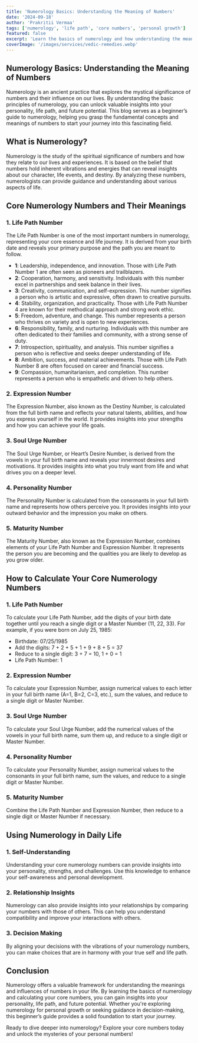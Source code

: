 ---
title: 'Numerology Basics: Understanding the Meaning of Numbers'
date: '2024-09-18'
author: 'Prakritii Vermaa'
tags: ['numerology', 'life path', 'core numbers', 'personal growth']
featured: false
excerpt: 'Learn the basics of numerology and how understanding the meaning of numbers can provide insights into your life path, personality, and future potential.'
coverImage: '/images/services/vedic-remedies.webp'
---

## Numerology Basics: Understanding the Meaning of Numbers

Numerology is an ancient practice that explores the mystical significance of numbers and their influence on our lives. By understanding the basic principles of numerology, you can unlock valuable insights into your personality, life path, and future potential. This blog serves as a beginner’s guide to numerology, helping you grasp the fundamental concepts and meanings of numbers to start your journey into this fascinating field.

## What is Numerology?

Numerology is the study of the spiritual significance of numbers and how they relate to our lives and experiences. It is based on the belief that numbers hold inherent vibrations and energies that can reveal insights about our character, life events, and destiny. By analyzing these numbers, numerologists can provide guidance and understanding about various aspects of life.

## Core Numerology Numbers and Their Meanings

### 1. Life Path Number

The Life Path Number is one of the most important numbers in numerology, representing your core essence and life journey. It is derived from your birth date and reveals your primary purpose and the path you are meant to follow.

- **1**: Leadership, independence, and innovation. Those with Life Path Number 1 are often seen as pioneers and trailblazers.
- **2**: Cooperation, harmony, and sensitivity. Individuals with this number excel in partnerships and seek balance in their lives.
- **3**: Creativity, communication, and self-expression. This number signifies a person who is artistic and expressive, often drawn to creative pursuits.
- **4**: Stability, organization, and practicality. Those with Life Path Number 4 are known for their methodical approach and strong work ethic.
- **5**: Freedom, adventure, and change. This number represents a person who thrives on variety and is open to new experiences.
- **6**: Responsibility, family, and nurturing. Individuals with this number are often dedicated to their families and community, with a strong sense of duty.
- **7**: Introspection, spirituality, and analysis. This number signifies a person who is reflective and seeks deeper understanding of life.
- **8**: Ambition, success, and material achievements. Those with Life Path Number 8 are often focused on career and financial success.
- **9**: Compassion, humanitarianism, and completion. This number represents a person who is empathetic and driven to help others.

### 2. Expression Number

The Expression Number, also known as the Destiny Number, is calculated from the full birth name and reflects your natural talents, abilities, and how you express yourself in the world. It provides insights into your strengths and how you can achieve your life goals.

### 3. Soul Urge Number

The Soul Urge Number, or Heart’s Desire Number, is derived from the vowels in your full birth name and reveals your innermost desires and motivations. It provides insights into what you truly want from life and what drives you on a deeper level.

### 4. Personality Number

The Personality Number is calculated from the consonants in your full birth name and represents how others perceive you. It provides insights into your outward behavior and the impression you make on others.

### 5. Maturity Number

The Maturity Number, also known as the Expression Number, combines elements of your Life Path Number and Expression Number. It represents the person you are becoming and the qualities you are likely to develop as you grow older.

## How to Calculate Your Core Numerology Numbers

### 1. Life Path Number

To calculate your Life Path Number, add the digits of your birth date together until you reach a single digit or a Master Number (11, 22, 33). For example, if you were born on July 25, 1985:

- Birthdate: 07/25/1985
- Add the digits: 7 + 2 + 5 + 1 + 9 + 8 + 5 = 37
- Reduce to a single digit: 3 + 7 = 10, 1 + 0 = 1
- Life Path Number: 1

### 2. Expression Number

To calculate your Expression Number, assign numerical values to each letter in your full birth name (A=1, B=2, C=3, etc.), sum the values, and reduce to a single digit or Master Number.

### 3. Soul Urge Number

To calculate your Soul Urge Number, add the numerical values of the vowels in your full birth name, sum them up, and reduce to a single digit or Master Number.

### 4. Personality Number

To calculate your Personality Number, assign numerical values to the consonants in your full birth name, sum the values, and reduce to a single digit or Master Number.

### 5. Maturity Number

Combine the Life Path Number and Expression Number, then reduce to a single digit or Master Number if necessary.

## Using Numerology in Daily Life

### 1. Self-Understanding

Understanding your core numerology numbers can provide insights into your personality, strengths, and challenges. Use this knowledge to enhance your self-awareness and personal development.

### 2. Relationship Insights

Numerology can also provide insights into your relationships by comparing your numbers with those of others. This can help you understand compatibility and improve your interactions with others.

### 3. Decision Making

By aligning your decisions with the vibrations of your numerology numbers, you can make choices that are in harmony with your true self and life path.

## Conclusion

Numerology offers a valuable framework for understanding the meanings and influences of numbers in your life. By learning the basics of numerology and calculating your core numbers, you can gain insights into your personality, life path, and future potential. Whether you're exploring numerology for personal growth or seeking guidance in decision-making, this beginner’s guide provides a solid foundation to start your journey.

Ready to dive deeper into numerology? Explore your core numbers today and unlock the mysteries of your personal numbers!
